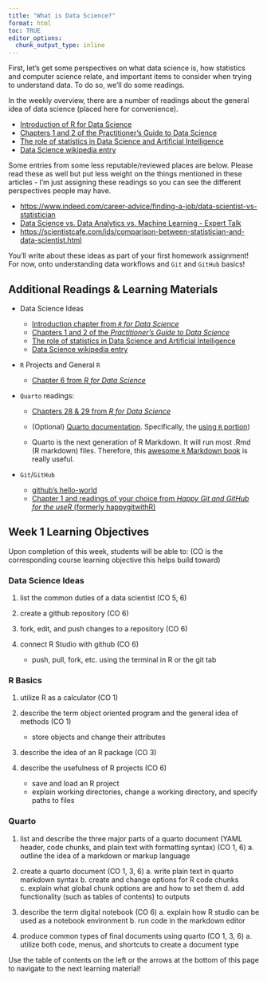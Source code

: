 ```yaml
---
title: "What is Data Science?"
format: html
toc: TRUE
editor_options: 
  chunk_output_type: inline
---
```


First, let's get some perspectives on what data science is, how statistics and computer science relate, and important items to consider when trying to understand data. To do so, we'll do some readings.

In the weekly overview, there are a number of readings about the general idea of data science (placed here for convenience).

- <a href="https://r4ds.hadley.nz/intro" target="_blank"
      rel="noopener">Introduction of R for Data Science</a>
- <a href="https://scientistcafe.com/ids/introduction#introduction"
      target="_blank" rel="noopener">Chapters 1 and 2 of the Practitioner's Guide to Data Science</a>
- <a
      href="https://www.amstat.org/docs/default-source/amstat-documents/the-role-of-statistics-in-data-science-and-artificial-intelligence.pdf"
      target="_blank" rel="noopener">The role of statistics in Data Science and Artificial Intelligence</a>
- <a href="https://en.wikipedia.org/wiki/Data_science" target="_blank"
      rel="noopener">Data Science wikipedia entry</a>

Some entries from some less reputable/reviewed places are below. Please read these as well but put less weight on the things mentioned in these articles - I'm just assigning these readings so you can see the different perspectives people may have.

- <a
        href="https://www.indeed.com/career-advice/finding-a-job/data-scientist-vs-statistician"
        target="_blank"
        rel="noopener">https://www.indeed.com/career-advice/finding-a-job/data-scientist-vs-statistician</a>
- <a
        href="https://www.simplilearn.com/data-science-vs-data-analytics-vs-machine-learning-article"
        target="_blank" rel="noopener">Data Science vs. Data Analytics vs. Machine Learning - Expert Talk</a>
- <a
        href="https://scientistcafe.com/ids/comparison-between-statistician-and-data-scientist.html"
        target="_blank"
        rel="noopener">https://scientistcafe.com/ids/comparison-between-statistician-and-data-scientist.html</a>

You'll write about these ideas as part of your first homework assignment! For now, onto understanding data workflows and `Git` and `GitHub` basics!


## Additional Readings & Learning Materials

-   Data Science Ideas

    -   <a href="https://r4ds.hadley.nz/intro" target="_blank"
            rel="noopener">Introduction chapter from *`R` for Data Science*</a>
    -   <a href="https://scientistcafe.com/ids/introduction#introduction"
            target="_blank" rel="noopener">Chapters 1 and 2 of the *Practitioner's Guide to Data Science*</a>
    -   <a
            href="https://www.amstat.org/docs/default-source/amstat-documents/the-role-of-statistics-in-data-science-and-artificial-intelligence.pdf"
            target="_blank" rel="noopener">The role of statistics in Data Science and Artificial Intelligence</a>
    -   <a href="https://en.wikipedia.org/wiki/Data_science" target="_blank"
            rel="noopener">Data Science wikipedia entry</a>

-   `R` Projects and General `R` 

    -   <a href="https://r4ds.hadley.nz/workflow-scripts.html#projects"
            target="_blank" rel="noopener">Chapter 6 from *R for Data Science*</a>

-   `Quarto` readings:

    -   <a href="https://r4ds.hadley.nz/quarto" target="_blank"
            rel="noopener">Chapters 28 & 29 from *R for Data Science*</a>

    -   (Optional) <a href="https://quarto.org/" target="_blank"
            rel="noopener">Quarto documentation</a>. Specifically, the <a
            href="https://quarto.org/docs/computations/r.html" target="_blank"
            rel="noopener">using `R` portion</a>)

    -   Quarto is the next generation of R Markdown. It will run most .Rmd (R markdown) files. Therefore, this <a
            href="https://bookdown.org/yihui/rmarkdown/" target="_blank"
            rel="noopener">awesome `R` Markdown book</a> is really useful.

-   `Git`/`GitHub`

    -   <a
            href="https://docs.github.com/en/get-started/start-your-journey/hello-world"
            target="_blank" rel="noopener">github's hello-world</a>
    -   <a href="https://happygitwithr.com/install-intro" target="_blank"
            rel="noopener">Chapter 1 and readings of your choice from *Happy Git and GitHub for the useR* (formerly happygitwithR)</a>

## Week 1 Learning Objectives

Upon completion of this week, students will be able to: (CO is the corresponding course learning objective this helps build toward)

### Data Science Ideas

1.  list the common duties of a data scientist (CO 5, 6)

2.  create a github repository (CO 6)

3.  fork, edit, and push changes to a repository (CO 6)

4.  connect R Studio with github (CO 6)

    -   push, pull, fork, etc. using the terminal in R or the git tab

### R Basics

1.  utilize R as a calculator (CO 1)

2.  describe the term object oriented program and the general idea of methods (CO 1)

    - store objects and change their attributes

3.  describe the idea of an R package (CO 3)

4.  describe the usefulness of R projects (CO 6)

    -   save and load an R project
    -   explain working directories, change a working directory, and specify paths to files

### Quarto

1.  list and describe the three major parts of a quarto document (YAML header, code chunks, and plain text with formatting syntax) (CO 1, 6) a. outline the idea of a markdown or markup language

2.  create a quarto document (CO 1, 3, 6) a. write plain text in quarto markdown syntax b. create and change options for R code chunks c. explain what global chunk options are and how to set them d. add functionality (such as tables of contents) to outputs

3.  describe the term digital notebook (CO 6) a. explain how R studio can be used as a notebook environment b. run code in the markdown editor

4.  produce common types of final documents using quarto (CO 1, 3, 6) a. utilize both code, menus, and shortcuts to create a document type

Use the table of contents on the left or the arrows at the bottom of this page to navigate to the next learning material!

